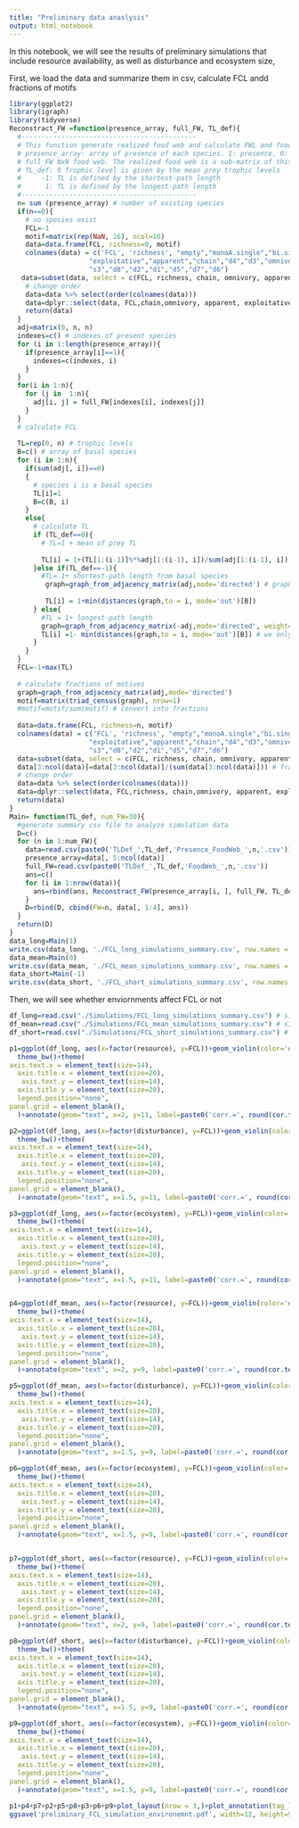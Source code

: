 ---
title: "Preliminary data anaslysis"
output: html_notebook
---

In this notebook, we will see the results of preliminary simulations that include resource availability, as well as disturbance and ecosystem size,


First, we load the data and summarize them  in csv, calculate FCL andd fractions of motifs
```{r}
library(ggplot2)
library(igraph)
library(tidyverse)
Reconstract_FW =function(presence_array, full_FW, TL_def){
  #--------------------------------------------
  # This function generate realized food web and calculate FWL and food web motives
  # presence_array: array of presence of each species. 1: presence, 0: absence
  # full_FW NxN food web. The realized food web is a sub-matrix of this matrix
  # TL_def: 0 Trophic level is given by the mean prey trophic levels
  #     -1: TL is defined by the shortest-path length
  #      1: TL is defined by the longest-path length  
  #--------------------------------------------
  n= sum (presence_array) # number of existing species
  if(n==0){
    # no species exist
    FCL=-1
    motif=matrix(rep(NaN, 16), ncol=16)
    data=data.frame(FCL, richness=0, motif)
    colnames(data) = c('FCL', 'richness', "empty","monoA.single","bi.single",
                    "exploitative","apparent","chain","d4","d3","omnivory",
                    "s3","d8","d2","d1","d5","d7","d6")
   data=subset(data, select = c(FCL, richness, chain, omnivory, apparent, exploitative) ) # ignore others as FW is acyclic 
    # change order
    data=data %>% select(order(colnames(data)))
    data=dplyr::select(data, FCL,chain,omnivory, apparent, exploitative, everything())
    return(data)
  }
  adj=matrix(0, n, n)
  indexes=c() # indexes of present species
  for (i in 1:length(presence_array)){
    if(presence_array[i]==1){
      indexes=c(indexes, i)
    }
  }
  for(i in 1:n){
    for (j in  1:n){
      adj[i, j] = full_FW[indexes[i], indexes[j]]
    }
  }
  # calculate FCL
 
  TL=rep(0, n) # trophic levels
  B=c() # array of basal species
  for (i in 1:n){
    if(sum(adj[, i])==0)
    {
      # species i is a basal species
      TL[i]=1
      B=c(B, i)
    }
    else{
      # calculate TL
      if (TL_def==0){
        # TL=1 + mean of prey TL
        
        TL[i] = 1+(TL[1:(i-1)]%*%adj[1:(i-1), i])/sum(adj[1:(i-1), i])
      }else if(TL_def==-1){
        #TL= 1+ shortest-path length from basal species
         graph=graph_from_adjacency_matrix(adj,mode='directed') # graph used in igraph
         
         TL[i] = 1+min(distances(graph,to = i, mode='out')[B]) 
      } else{
        #TL = 1+ longest-path length
        graph=graph_from_adjacency_matrix(-adj,mode='directed', weight=TRUE)
        TL[i] =1- min(distances(graph,to = i, mode='out')[B]) # we only care distances from basal species to
      }
    }
  }
  FCL=-1+max(TL)
  
  # calculate fractions of motives
  graph=graph_from_adjacency_matrix(adj,mode='directed')
  motif=matrix(triad_census(graph), nrow=1)
  #motif=motif/sum(motif) # convert into fractions
 
  data=data.frame(FCL, richness=n, motif)
  colnames(data) = c('FCL', 'richness', "empty","monoA.single","bi.single",
                    "exploitative","apparent","chain","d4","d3","omnivory",
                    "s3","d8","d2","d1","d5","d7","d6")
  data=subset(data, select = c(FCL, richness, chain, omnivory, apparent, exploitative) ) # ignore others as FW is acyclic 
  data[3:ncol(data)]=data[3:ncol(data)]/(sum(data[3:ncol(data)])) # fractions of motives
  # change order
  data=data %>% select(order(colnames(data)))
  data=dplyr::select(data, FCL,richness, chain,omnivory, apparent, exploitative, everything())
  return(data)
}
Main= function(TL_def, num_FW=30){
  #generate summary csv file to analyze simulation data
  D=c()
  for (n in 1:num_FW){
    data=read.csv(paste0('TLDef_',TL_def,'Presence_FoodWeb_',n,'.csv'))
    presence_array=data[, 5:ncol(data)]
    full_FW=read.csv(paste0('TLDef_',TL_def,'FoodWeb_',n,'.csv'))
    ans=c()
    for (i in 1:nrow(data)){
      ans=rbind(ans, Reconstract_FW(presence_array[i, ], full_FW, TL_def))
    }
    D=rbind(D, cbind(FW=n, data[, 1:4], ans))
  }
  return(D)
}
data_long=Main(1)
write.csv(data_long, './FCL_long_simulations_summary.csv', row.names = FALSE)
data_mean=Main(0)
write.csv(data_mean, './FCL_mean_simulations_summary.csv', row.names = FALSE)
data_short=Main(-1)
write.csv(data_short, './FCL_short_simulations_summary.csv', row.names = FALSE)
```

Then, we will see whether enviornments affect FCL or not
```{r}
df_long=read.csv("./Simulations/FCL_long_simulations_summary.csv") # simulation using FCL long
df_mean=read.csv("./Simulations/FCL_mean_simulations_summary.csv") # simulation using FCL mean
df_short=read.csv("./Simulations/FCL_short_simulations_summary.csv") # simulation using FCL short

p1=ggplot(df_long, aes(x=factor(resource), y=FCL))+geom_violin(color='#7570b3')+ylab('FCL long')+xlab("Resource")+
  theme_bw()+theme(
axis.text.x = element_text(size=14),
  axis.title.x = element_text(size=20),
   axis.text.y = element_text(size=14),
  axis.title.y = element_text(size=20),
  legend.position="none",
panel.grid = element_blank(),
  )+annotate(geom="text", x=2, y=11, label=paste0('corr.=', round(cor.test(df_long$FCL, df_long$resource, method='spearman')$estimate, 3)), size=5)

p2=ggplot(df_long, aes(x=factor(disturbance), y=FCL))+geom_violin(color='#d95f02')+ylab('FCL long')+xlab("Disturbance")+
  theme_bw()+theme(
axis.text.x = element_text(size=14),
  axis.title.x = element_text(size=20),
   axis.text.y = element_text(size=14),
  axis.title.y = element_text(size=20),
  legend.position="none",
panel.grid = element_blank(),
  )+annotate(geom="text", x=1.5, y=11, label=paste0('corr.=', round(cor.test(df_long$FCL, df_long$disturbance, method='spearman')$estimate, 3)), size=5)

p3=ggplot(df_long, aes(x=factor(ecosystem), y=FCL))+geom_violin(color='#1b9e77')+ylab('FCL long')+xlab("Ecosystem")+
  theme_bw()+theme(
axis.text.x = element_text(size=14),
  axis.title.x = element_text(size=20),
   axis.text.y = element_text(size=14),
  axis.title.y = element_text(size=20),
  legend.position="none",
panel.grid = element_blank(),
  )+annotate(geom="text", x=1.5, y=11, label=paste0('corr.=', round(cor.test(df_long$FCL, df_long$ecosystem, method='spearman')$estimate, 3)), size=5)


p4=ggplot(df_mean, aes(x=factor(resource), y=FCL))+geom_violin(color='#7570b3')+ylab('FCL mean')+xlab("Resource")+
  theme_bw()+theme(
axis.text.x = element_text(size=14),
  axis.title.x = element_text(size=20),
   axis.text.y = element_text(size=14),
  axis.title.y = element_text(size=20),
  legend.position="none",
panel.grid = element_blank(),
  )+annotate(geom="text", x=2, y=9, label=paste0('corr.=', round(cor.test(df_mean$FCL, df_mean$resource, method='spearman')$estimate, 3)), size=5)

p5=ggplot(df_mean, aes(x=factor(disturbance), y=FCL))+geom_violin(color='#d95f02')+ylab('FCL mean')+xlab("Disturbance")+
  theme_bw()+theme(
axis.text.x = element_text(size=14),
  axis.title.x = element_text(size=20),
   axis.text.y = element_text(size=14),
  axis.title.y = element_text(size=20),
  legend.position="none",
panel.grid = element_blank(),
  )+annotate(geom="text", x=1.5, y=9, label=paste0('corr.=', round(cor.test(df_mean$FCL, df_mean$disturbance, method='spearman')$estimate, 3)), size=5)

p6=ggplot(df_mean, aes(x=factor(ecosystem), y=FCL))+geom_violin(color='#1b9e77')+ylab('FCL mean')+xlab("Ecosystem")+
  theme_bw()+theme(
axis.text.x = element_text(size=14),
  axis.title.x = element_text(size=20),
   axis.text.y = element_text(size=14),
  axis.title.y = element_text(size=20),
  legend.position="none",
panel.grid = element_blank(),
  )+annotate(geom="text", x=1.5, y=9, label=paste0('corr.=', round(cor.test(df_mean$FCL, df_mean$ecosystem, method='spearman')$estimate, 3)), size=5)


p7=ggplot(df_short, aes(x=factor(resource), y=FCL))+geom_violin(color='#7570b3')+ylab('FCL short')+xlab("Resource")+
  theme_bw()+theme(
axis.text.x = element_text(size=14),
  axis.title.x = element_text(size=20),
   axis.text.y = element_text(size=14),
  axis.title.y = element_text(size=20),
  legend.position="none",
panel.grid = element_blank(),
  )+annotate(geom="text", x=2, y=9, label=paste0('corr.=', round(cor.test(df_short$FCL, df_short$resource, method='spearman')$estimate, 3)), size=5)

p8=ggplot(df_short, aes(x=factor(disturbance), y=FCL))+geom_violin(color='#d95f02')+ylab('FCL short')+xlab("Disturbance")+
  theme_bw()+theme(
axis.text.x = element_text(size=14),
  axis.title.x = element_text(size=20),
   axis.text.y = element_text(size=14),
  axis.title.y = element_text(size=20),
  legend.position="none",
panel.grid = element_blank(),
  )+annotate(geom="text", x=1.5, y=9, label=paste0('corr.=', round(cor.test(df_short$FCL, df_short$disturbance, method='spearman')$estimate, 3)), size=5)

p9=ggplot(df_short, aes(x=factor(ecosystem), y=FCL))+geom_violin(color='#1b9e77')+ylab('FCL short')+xlab("Ecosystem")+
  theme_bw()+theme(
axis.text.x = element_text(size=14),
  axis.title.x = element_text(size=20),
   axis.text.y = element_text(size=14),
  axis.title.y = element_text(size=20),
  legend.position="none",
panel.grid = element_blank(),
  )+annotate(geom="text", x=1.5, y=9, label=paste0('corr.=', round(cor.test(df_short$FCL, df_short$ecosystem, method='spearman')$estimate, 3)), size=5)

p1+p4+p7+p2+p5+p8+p3+p6+p9+plot_layout(nrow = 3,)+plot_annotation(tag_levels = "A")&theme(plot.tag = element_text(size = 32))
ggsave('preliminary_FCL_simulation_environemnt.pdf', width=12, height=9)

```

